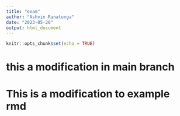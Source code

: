 ```yaml
---
title: "exam"
author: "Ashvin Ranatunga"
date: "2023-05-20"
output: html_document
---
```


```r
knitr::opts_chunk$set(echo = TRUE)
```


# this a modification in main branch

# This is a modification to example rmd


